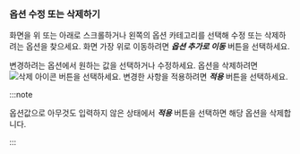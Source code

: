 ### 옵션 수정 또는 삭제하기

<ProdImg img='modify-agent.png' desc='옵션 수정' />

화면을 위 또는 아래로 스크롤하거나 왼쪽의 옵션 카테고리를 선택해 수정 또는 삭제하려는 옵션을 찾으세요. 화면 가장 위로 이동하려면 ***옵션 추가로 이동*** 버튼을 선택하세요.

변경하려는 옵션에서 원하는 값을 선택하거나 수정하세요. 옵션을 삭제하려면 ![삭제 아이콘](/img/ico-trash.svg) 버튼을 선택하세요. 변경한 사항을 적용하려면 ***적용*** 버튼을 선택하세요.

:::note

옵션값으로 아무것도 입력하지 않은 상태에서 ***적용*** 버튼을 선택하면 해당 옵션을 삭제합니다.

:::